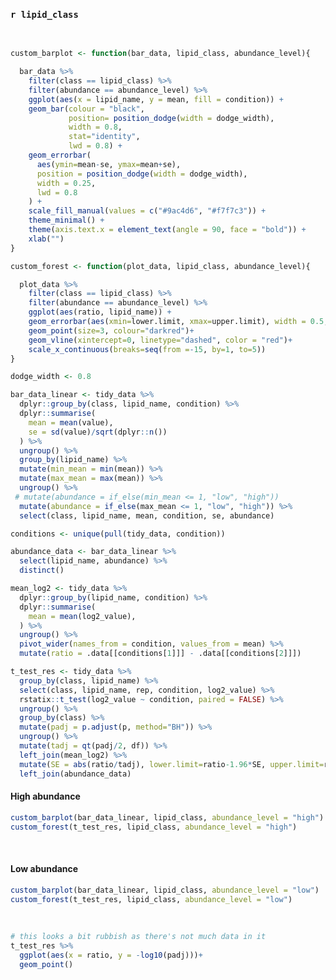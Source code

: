 ### `r lipid_class`  
  
<br>

```{r barplot_function}

custom_barplot <- function(bar_data, lipid_class, abundance_level){

  bar_data %>%
    filter(class == lipid_class) %>%
    filter(abundance == abundance_level) %>%
    ggplot(aes(x = lipid_name, y = mean, fill = condition)) + 
    geom_bar(colour = "black", 
             position= position_dodge(width = dodge_width),
             width = 0.8,
             stat="identity",
             lwd = 0.8) + 
    geom_errorbar(
      aes(ymin=mean-se, ymax=mean+se), 
      position = position_dodge(width = dodge_width), 
      width = 0.25,
      lwd = 0.8
    ) +
    scale_fill_manual(values = c("#9ac4d6", "#f7f7c3")) +
    theme_minimal() +
    theme(axis.text.x = element_text(angle = 90, face = "bold")) +
    xlab("")
}

```

```{r forest_function}

custom_forest <- function(plot_data, lipid_class, abundance_level){

  plot_data %>%
    filter(class == lipid_class) %>%
    filter(abundance == abundance_level) %>%
    ggplot(aes(ratio, lipid_name)) +
    geom_errorbar(aes(xmin=lower.limit, xmax=upper.limit), width = 0.5, lwd=0.8, show.legend=FALSE)+
    geom_point(size=3, colour="darkred")+
    geom_vline(xintercept=0, linetype="dashed", color = "red")+
    scale_x_continuous(breaks=seq(from =-15, by=1, to=5))
}  
```


```{r process_bar_data}
dodge_width <- 0.8

bar_data_linear <- tidy_data %>%
  dplyr::group_by(class, lipid_name, condition) %>%
  dplyr::summarise(
    mean = mean(value),
    se = sd(value)/sqrt(dplyr::n())
  ) %>%
  ungroup() %>%
  group_by(lipid_name) %>%
  mutate(min_mean = min(mean)) %>%
  mutate(max_mean = max(mean)) %>%
  ungroup() %>%
 # mutate(abundance = if_else(min_mean <= 1, "low", "high"))
  mutate(abundance = if_else(max_mean <= 1, "low", "high")) %>%
  select(class, lipid_name, mean, condition, se, abundance)
```

```{r process_forest_data}
conditions <- unique(pull(tidy_data, condition))

abundance_data <- bar_data_linear %>%
  select(lipid_name, abundance) %>%
  distinct()

mean_log2 <- tidy_data %>%
  dplyr::group_by(lipid_name, condition) %>%
  dplyr::summarise(
    mean = mean(log2_value), 
  ) %>%
  ungroup() %>%
  pivot_wider(names_from = condition, values_from = mean) %>%
  mutate(ratio = .data[[conditions[1]]] - .data[[conditions[2]]])

t_test_res <- tidy_data %>%
  group_by(class, lipid_name) %>%
  select(class, lipid_name, rep, condition, log2_value) %>%
  rstatix::t_test(log2_value ~ condition, paired = FALSE) %>%
  ungroup() %>%
  group_by(class) %>%
  mutate(padj = p.adjust(p, method="BH")) %>%
  ungroup() %>%
  mutate(tadj = qt(padj/2, df)) %>%
  left_join(mean_log2) %>%
  mutate(SE = abs(ratio/tadj), lower.limit=ratio-1.96*SE, upper.limit=ratio+1.96*SE) %>%
  left_join(abundance_data)
```

#### High abundance

```{r, out.width=c('50%', '50%'), fig.show='hold', fig.height = 6}

custom_barplot(bar_data_linear, lipid_class, abundance_level = "high")
custom_forest(t_test_res, lipid_class, abundance_level = "high")
```

<br>  

#### Low abundance

```{r, out.width=c('50%', '50%'), fig.show='hold', fig.height = 6}

custom_barplot(bar_data_linear, lipid_class, abundance_level = "low")
custom_forest(t_test_res, lipid_class, abundance_level = "low")
```

<br> 
    
```{r, eval = FALSE}
# this looks a bit rubbish as there's not much data in it
t_test_res %>%
  ggplot(aes(x = ratio, y = -log10(padj)))+
  geom_point()
```

<br>

